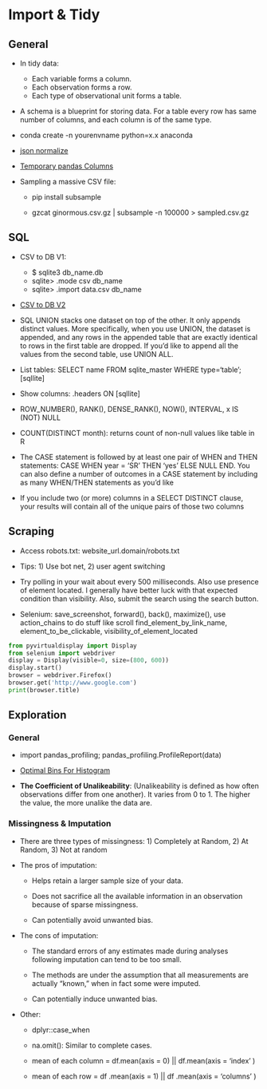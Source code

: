 # Import & Tidy

## General

* In tidy data:

    * Each variable forms a column.
    * Each observation forms a row.
    * Each type of observational unit forms a table.

* A schema is a blueprint for storing data. For a table every row has same number of columns, and each column is of the same type.

* conda create -n yourenvname python=x.x anaconda

* [json normalize](http://pandas.pydata.org/pandas-docs/stable/generated/pandas.io.json.json_normalize.html)

* [Temporary pandas Columns](https://github.com/jreback/PyDataNYC2015/blob/master/whats-new-in-pandas/v0.16.x.ipynb)

* Sampling a massive CSV file:


    * pip install subsample

    * gzcat ginormous.csv.gz | subsample -n 100000 > sampled.csv.gz

## SQL

* CSV to DB V1: 

    * $ sqlite3 db_name.db
    * sqlite> .mode csv db_name
    * sqlite> .import data.csv db_name
    
* [CSV to DB V2](https://gist.github.com/gfleetwood/c2ea91da4a8ab1a77f777e28e0b2949c)

* SQL UNION stacks one dataset on top of the other. It only appends distinct values. More specifically, when you use UNION, the dataset is appended, and any rows in the appended table that are exactly identical to rows in the first table are dropped. If you’d like to append all the values from the second table, use UNION ALL.

* List tables: SELECT name FROM sqlite_master WHERE type='table'; [sqllite]

* Show columns: .headers ON [sqllite]

* ROW_NUMBER(), RANK(), DENSE_RANK(), NOW(), INTERVAL, x IS (NOT) NULL

* COUNT(DISTINCT month): returns count of non-null values like table in R

* The CASE statement is followed by at least one pair of WHEN and THEN statements: CASE WHEN year = 'SR' THEN 'yes' ELSE NULL END. You can also define a number of outcomes in a CASE statement by including as many WHEN/THEN statements as you’d like

* If you include two (or more) columns in a SELECT DISTINCT clause, your results will contain all of the unique pairs of those two columns

## Scraping

* Access robots.txt: website_url.domain/robots.txt

* Tips: 1) Use bot net, 2) user agent switching

* Try polling in your wait about every 500 milliseconds. Also use presence of element located. I generally have better luck with that expected condition than visibility. Also, submit the search using the search button.

* Selenium: save_screenshot, forward(), back(), maximize(), use action_chains to do stuff like scroll find_element_by_link_name, element_to_be_clickable, visibility_of_element_located

```python
from pyvirtualdisplay import Display  
from selenium import webdriver  
display = Display(visible=0, size=(800, 600))  
display.start()  
browser = webdriver.Firefox()  
browser.get('http://www.google.com')  
print(browser.title)
```

## Exploration

### General

* import pandas_profiling; pandas_profiling.ProfileReport(data)

* [Optimal Bins For Histogram](https://stats.stackexchange.com/questions/798/calculating-optimal-number-of-bins-in-a-histogram/862#862)

* **The Coefficient of Unalikeability**: (Unalikeability is defined as how often observations differ from one another). It varies from 0 to 1. The higher the value, the more unalike the data are.

### Missingness & Imputation

* There are three types of missingness: 1) Completely at Random, 2) At Random, 3) Not at random

* The pros of imputation:


    * Helps retain a larger sample size of your data.

    * Does not sacrifice all the available information in an observation because of sparse missingness.

    * Can potentially avoid unwanted bias.

* The cons of imputation:


    * The standard errors of any estimates made during analyses following imputation can tend to be too small.

    * The methods are under the assumption that all measurements are actually “known,” when in fact some were imputed.

    * Can potentially induce unwanted bias.

* Other:


    * dplyr::case_when

    * na.omit(): Similar to complete cases.

    * mean of each column = df.mean(axis = 0) || df.mean(axis = 'index' )

    * mean of each row = df .mean(axis = 1) || df .mean(axis = 'columns' ) 
